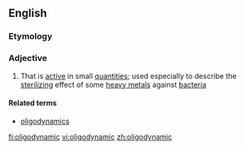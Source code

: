 ==English==

===Etymology===
{{prefix|oligo|dynamic|lang=en}}

===Adjective===
{{en-adj}}

# That is [[active]] in small [[quantity|quantities]]; used especially to describe the [[sterilize|sterilizing]] effect of some [[heavy metal]]s against [[bacteria]]

====Related terms====
* [[oligodynamics]]

[[fi:oligodynamic]]
[[vi:oligodynamic]]
[[zh:oligodynamic]]